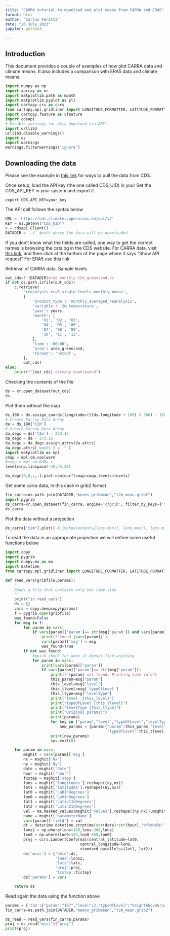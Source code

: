 ```yaml
---
title: "CARRA tutorial to download and plot means from CARRA and ERA5"
format: html
author: "Carlos Peralta"
date: "26 July 2023"
jupyter: python3

---
```

## Introduction

This document provides a couple of examples of how
plot CARRA data and climate means.
It also includes a comparison with ERA5 data
and climate means.

```python
import numpy as np
import xarray as xr
import matplotlib.path as mpath
import matplotlib.pyplot as plt
import cartopy.crs as ccrs
from cartopy.mpl.gridliner import LONGITUDE_FORMATTER, LATITUDE_FORMATTER
import cartopy.feature as cfeature
import cdsapi
# Disable warnings for data download via API
import urllib3 
urllib3.disable_warnings()
import os
import warnings
warnings.filterwarnings('ignore')
```

## Downloading the data
Please see the example in [this link](https://cds.climate.copernicus.eu/api-how-to)
for ways to pull the data from CDS.

Once setup, load the API key (the one called CDS_UID) in your
Set the CDS_API_KEY in your system and export it.

```
export CDS_API_KEY=your_key
```
The API call follows the syntax below


```python

URL = 'https://cds.climate.copernicus.eu/api/v2'
KEY = os.getenv("CDS_UID")
c = cdsapi.Client()
DATADIR = './' #path where the data will be downloaded
```



If you don't know what the fields are called, one way
to get the correct names is browsing the catalog in the CDS
website. 
For CARRA data, visit [this link](https://cds.climate.copernicus.eu/cdsapp#!/dataset/reanalysis-carra-model-levels?tab=form),
and then click at the bottom of the page where it says "Show API request"
For ERA5 use [this link](https://cds.climate.copernicus.eu/cdsapp#!/dataset/reanalysis-era5-single-levels?tab=form)


Retrieval of CARRA data. Sample levels
```python
out_cds=f'{DATADIR}era5_monthly_t2m_greenland.nc'
if not os.path.isfile(out_cds):
    c.retrieve(
        'reanalysis-era5-single-levels-monthly-means',
        {
            'product_type': 'monthly_averaged_reanalysis',
            'variable': '2m_temperature',
            'year': years,
            'month': [
                '01', '02', '03',
                '04', '05', '06',
                '07', '08', '09',
                '10', '11', '12',
            ],
            'time': '00:00',
            'area': area_greenland,
            'format': 'netcdf',
        },
        out_cds)
else:
    print(f"{out_cds} already downloaded")
```

Checking the contents of the file

```python
ds = xr.open_dataset(out_cds)
ds
```

Plot them without the map
```python
ds_180 = ds.assign_coords(longitude=(((ds.longitude + 180) % 360) - 180)).sortby('longitude')
# Create Xarray Data Array
da = ds_180['t2m']
# Create Xarray Data Array
da_degc = ds['t2m'] - 273.15
da_degc = da - 273.15
da_degc = da_degc.assign_attrs(da.attrs)
da_degc.attrs['units'] = '° C'
import matplotlib as mpl
cmap = mpl.cm.coolwarm
#cmap = mpl.cm.RdBu_r
levels=np.linspace(-45,45,20)

da_degc[0,0,:,:].plot.contourf(cmap=cmap,levels=levels)
```

Get some carra data, in this case in grib2 format

```python
fin_carra=os.path.join(DATADIR,"means_gribmean","t2m_mean.grib2")
import pygrib
ds_carra=xr.open_dataset(fin_carra, engine='cfgrib', filter_by_keys={'typeOfLevel': 'heightAboveGround', 'topLevel':2})
ds_carra
```

Plot the data without a projection
```python
ds_carra["t2m"].plot() #.imshow(extent=[lons.min(), lons.max(), lats.min(),lats.max()])
```

To read the data in an appropriate projection we will define some useful functions below

```python
import copy
import pygrib
import numpy.ma as ma
import datetime
from cartopy.mpl.gridliner import LONGITUDE_FORMATTER, LATITUDE_FORMATTER

def read_vars(gribfile,params):
    '''
    Reads a file that contains only one time step
    '''
    print("in read_vars")
    ds = {}
    vars = copy.deepcopy(params)
    f = pygrib.open(gribfile)
    was_found=False
    for msg in f:
        for param in vars:
            if vars[param]['param']== str(msg['param']) and vars[param]["level"]==msg["level"] and vars[param]["typeOfLevel"]==msg['typeOfLevel'] and vars[param]["levelType"]==msg["levelType"]:
                print(f'found {vars[param]}')
                vars[param]['msg'] = msg
                was_found=True
        if not was_found:
            #quick check for when it doesnt find anything
            for param in vars:
                print(vars[param]['param'])
                if vars[param]['param']== str(msg['param']):
                    print(f"{param} not found. Printing some info")
                    this_param=msg["param"]
                    this_level=msg["level"]
                    this_tlevel=msg['typeOfLevel']
                    this_ltype=msg["levelType"]
                    print("level :{this_level}")
                    print("typeOfLevel {this_tlevel}")
                    print("levelType {this_ltype}")
                    print("Original params:")
                    print(params)
                    for key in ["param","level","typeOfLevel","levelType"]:
                        new_params = {param:{"param":this_param,"level":this_level,
                                             "typeOfLevel":this_tlevel,"levelType":this_ltype}}
                    print(new_params)
                    sys.exit(0)

    for param in vars:
        msghit = vars[param]['msg']
        nx = msghit['Nx']
        ny = msghit['Ny']
        date = msghit['date']
        hour = msghit['hour']
        fcstep = msghit['step']
        lons = msghit['longitudes'].reshape((ny,nx))
        lats = msghit['latitudes'].reshape((ny,nx))
        lat0 = msghit['LaDInDegrees']
        lon0 = msghit['LoVInDegrees']
        lat1 = msghit['Latin1InDegrees']
        lat2 = msghit['Latin2InDegrees']
        val = ma.masked_values(msghit['values'].reshape((ny,nx)),msghit['missingValue'])
        name = msghit['parameterName']
        vars[param]['field'] = val
        dt = datetime.datetime.strptime(str(date)+str(hour),"%Y%m%d%H")
        lons2 = np.where(lons>180,lons-360,lons)
        lon0 = np.where(lon0>180,lon0-360,lon0)
        proj = ccrs.LambertConformal(central_latitude=lat0,
                                 central_longitude=lon0,
                                 standard_parallels=(lat1, lat2))
        ds['misc'] = {'date':dt,
                      'lons':lons2,
                      'lats':lats,
                      'proj':proj,
                      'fcstep':fcstep}
        ds['params'] = vars

    return ds
```

Read again the data using the function above

```python

params = {'t2m':{"param":"167","level":2,"typeOfLevel":"heightAboveGround","levelType":"sfc"}}
fin_carra=os.path.join(DATADIR,"means_gribmean","t2m_mean.grib2")

ds_read = read_vars(fin_carra,params)
proj = ds_read["misc"]["proj"]
print(proj)
```

